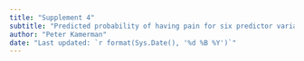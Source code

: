 ```yaml
---
title: "Supplement 4"
subtitle: "Predicted probability of having pain for six predictor variables"
author: "Peter Kamerman"
date: "Last updated: `r format(Sys.Date(), '%d %B %Y')`"
---
```

